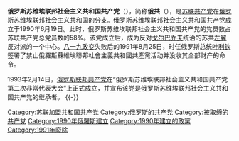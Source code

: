 {{not|俄罗斯联邦共产党}}
{{Unreferenced|time=2021-12-17T12:56:08+00:00}}
{{Infobox political party
| country = 俄罗斯
| name = 俄罗斯苏维埃联邦社会主义共和国共产党
| native_name = Коммунистическая партия Российской Советской Федеративной Социалистической Республики
| logo =
| colorcode = red
| 第一书记 = [[伊万·库兹米奇·波洛兹科夫|伊万·库兹米奇·波洛兹科夫]]
| foundation = 1990年6月19日
| dissolved = 1991年8月25日
| successor = [[俄罗斯联邦共产党|俄罗斯联邦共产党]]
| ideology = [[共产主义|共产主义]]<br>[[马克思列宁主义|马克思列宁主义]]
| position = [[极左翼|极左翼]]
| colours = 
| headquarters = [[莫斯科|莫斯科]]
| website = 
}}
'''俄罗斯苏维埃联邦社会主义共和国共产党'''（{{lang-ru|Коммунистическая партия Российской Советской Федеративной Социалистической Республики}}），简称'''俄共'''（{{lang|ru|КП РСФСР}}），是[[苏联共产党|苏联共产党]]在[[俄罗斯苏维埃联邦社会主义共和国|俄罗斯苏维埃联邦社会主义共和国]]的分支。俄罗斯苏维埃联邦社会主义共和国共产党成立于1990年6月19日。此时，俄罗斯苏维埃联邦社会主义共和国共产党的党员数占苏联共产党总党员数的58%。该党成立后，成为反对[[戈尔巴乔夫|戈尔巴乔夫]]统治的苏共[[左翼|左翼]]反对派的一个中心。[[八一九政变|八一九政变]]失败后的1991年8月25日，时任俄罗斯总统[[叶利钦|叶利钦]]签署了禁止俄羅斯蘇維埃聯邦社會主義共和國共產黨活动并没收其全部财产的命令。

1993年2月14日，[[俄罗斯联邦共产党|俄罗斯联邦共产党]]在“俄罗斯苏维埃联邦社会主义共和国共产党第二次非常代表大会”上正式成立，并宣布该党是俄罗斯苏维埃联邦社会主义共和国共产党的继承者。
{{-}}
{{苏联共产党}}
[[Category:苏联加盟共和国共产党|Category:苏联加盟共和国共产党]]
[[Category:俄罗斯的共产党|Category:俄罗斯的共产党]]
[[Category:被取缔的共产党|Category:被取缔的共产党]]
[[Category:1990年俄羅斯建立|Category:1990年俄羅斯建立]]
[[Category:1990年建立的政黨|Category:1990年建立的政黨]]
[[Category:1991年廢除|Category:1991年廢除]]